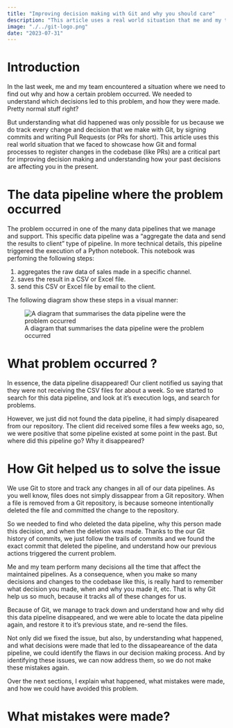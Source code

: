 ```yaml
---
title: "Improving decision making with Git and why you should care"
description: "This article uses a real world situation that me and my team encountered to show how you can improve decision making in your team by tracking the decisions you make with Git"
image: "./../git-logo.png"
date: "2023-07-31"
---
```


# Introduction

In the last week, me and my team encountered a situation where we need to find out why and how
a certain problem occurred. We needed to understand which decisions led
to this problem, and how they were made. Pretty normal stuff right?

But understanding what did happened was only possible for us because we do track every change and decision that we make with Git,
by signing commits and writing Pull Requests (or PRs for short). This article uses this real world situation that we faced
to showcase how Git and formal processes to register changes in the codebase (like PRs) are a critical part for
improving decision making and understanding how your past decisions are affecting you in the present.



# The data pipeline where the problem occurred

The problem occurred in one of the many data pipelines that we manage and support. This specific data pipeline was a
"aggregate the data and send the results to client" type of pipeline. In more technical details, this pipeline
triggered the execution of a Python notebook. This notebook was perfoming the following steps:

1. aggregates the raw data of sales made in a specific channel.
2. saves the result in a CSV or Excel file.
3. send this CSV or Excel file by email to the client.

The following diagram show these steps in a visual manner: 

![A diagram that summarises the data pipeline were the problem occurred](./../diagrams-en.png)


# What problem occurred ?

In essence, the data pipeline disappeared! Our client notified us saying that they were not receiving the CSV files for about a week.
So we started to search for this data pipeline, and look at it's execution logs, and search for problems.

However, we just did not found the data pipeline, it had simply disapeared from our repository. The client did received some files a few weeks ago, so,
we were positive that some pipeline existed at some point in the past. But where did this pipeline go? Why it disappeared?


# How Git helped us to solve the issue

We use Git to store and track any changes in all of our data pipelines. As you well know, files
does not simply dissappear from a Git repository. When a file is removed from a Git repository, 
is because someone intentionally deleted the file and committed the change to the repository.


So we needed to find who deleted the data pipeline, why this person made this decision, and when the deletion
was made. Thanks to the our Git history of commits, we just follow the trails of commits and we found the exact
commit that deleted the pipeline, and understand how our previous actions triggered the current problem.


Me and my team perform many decisions all the time that affect the maintained pipelines.
As a consequence, when you make so many decisions and changes to the codebase like this, is really hard to remember what decision you made, when and
why you made it, etc. That is why Git help us so much, because it tracks all of these changes for us.



Because of Git, we manage to track down and understand how and why did this data pipeline disappeared, and
we were able to locate the data pipeline again, and restore it to it's previous state,
and re-send the files.

Not only did we fixed the issue, but also, by understanding what happened, and what decisions were made
that led to the dissapeareance of the data pipeline, we could identify the flaws in our decision making process.
And by identifying these issues, we can now address them, so we do not make these mistakes again.

Over the next sections, I explain what happened, what mistakes were made, and how we could have avoided this problem.

# What mistakes were made?
